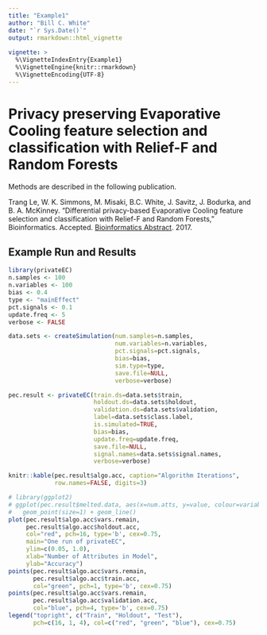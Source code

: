 ```yaml
---
title: "Example1"
author: "Bill C. White"
date: "`r Sys.Date()`"
output: rmarkdown::html_vignette
  
vignette: >
  %\VignetteIndexEntry{Example1}
  %\VignetteEngine{knitr::rmarkdown}
  %\VignetteEncoding{UTF-8}
---
```


# Privacy preserving Evaporative Cooling feature selection and classification with Relief-F and Random Forests

Methods are described in the following publication.

Trang Le, W. K. Simmons, M. Misaki, B.C. White, J. Savitz, J. Bodurka, and B. A. McKinney. “Differential privacy-based Evaporative Cooling feature selection and classification with Relief-F and Random Forests,” Bioinformatics. Accepted. [Bioinformatics Abstract](https://doi.org/10.1093/bioinformatics/btx298). 2017.

## Example Run and Results

```r
library(privateEC)
n.samples <- 100
n.variables <- 100
bias <- 0.4
type <- "mainEffect"
pct.signals <- 0.1
update.freq <- 5
verbose <- FALSE

data.sets <- createSimulation(num.samples=n.samples,
                              num.variables=n.variables,
                              pct.signals=pct.signals,
                              bias=bias,
                              sim.type=type,
                              save.file=NULL,
                              verbose=verbose)

pec.result <- privateEC(train.ds=data.sets$train,
                        holdout.ds=data.sets$holdout,
                        validation.ds=data.sets$validation,
                        label=data.sets$class.label,
                        is.simulated=TRUE,
                        bias=bias,
                        update.freq=update.freq,
                        save.file=NULL,
                        signal.names=data.sets$signal.names,
                        verbose=verbose)
```

```r
knitr::kable(pec.result$algo.acc, caption="Algorithm Iterations",
             row.names=FALSE, digits=3)
```

```r
# library(ggplot2)
# ggplot(pec.result$melted.data, aes(x=num.atts, y=value, colour=variable)) +
#   geom_point(size=1) + geom_line()
plot(pec.result$algo.acc$vars.remain, 
     pec.result$algo.acc$holdout.acc, 
     col="red", pch=16, type='b', cex=0.75, 
     main="One run of privateEC",
     ylim=c(0.05, 1.0), 
     xlab="Number of Attributes in Model",
     ylab="Accuracy")
points(pec.result$algo.acc$vars.remain, 
       pec.result$algo.acc$train.acc, 
       col="green", pch=1, type='b', cex=0.75)
points(pec.result$algo.acc$vars.remain, 
       pec.result$algo.acc$validation.acc, 
       col="blue", pch=4, type='b', cex=0.75)
legend("topright", c("Train", "Holdout", "Test"), 
       pch=c(16, 1, 4), col=c("red", "green", "blue"), cex=0.75)
```
